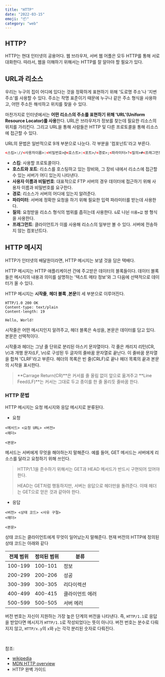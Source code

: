 ```yaml
---
title: "HTTP"
date: "2022-03-15"
emoji: "📦"
category: "web"
---
```

## HTTP?
HTTP는 현대 인터넷의 공용어다. 웹 브라우저, 서버 웹 어플은 모두 HTTP를 통해 서로 대화한다. 
따라서, 웹을 이해하기 위해서는 HTTP를 잘 알아야 할 필요가 있다.

## URL과 리소스
우리는 누구의 집이 어디에 있다는 것을 정확하게 표현하기 위해 '도로명 주소'나 '지번 주소'를 사용할 수 있다.
주소는 작명 표준이기 때문에 누구나 같은 주소 형식을 사용하고, 어떤 주소든 해석하고 위치를 찾을 수 있다.

마찬가지로 인터넷에서는 **어떤 리소스의 주소를 표현하기 위해 'URL'(Uniform Resource Locator)를 사용**한다.
URL은 브라우저가 정보를 찾는데 필요한 리소스의 위치를 가리킨다. 그리고 URL을 통해 사람들은 HTTP 및 다른 프로토콜을 통해 리소스에 접근할 수 있다.

URL의 문법은 일반적으로 9개 부분으로 나눈다. 각 부분을 '컴포넌트'라고 부른다.
```html
<스킴>://<사용자이름>:<비밀번호>@<호스트>:<포트>/<경로>;<파라미터>?<질의>#<프래그먼트>
```

- **스킴**: 사용할 프로토콜이다.
- **호스트와 포트**: 리소스를 호스팅하고 있는 장비와, 그 장비 내에서 리소스에 접근할 수 있는 서버가 어디 있는지 나타낸다.
- **사용자 이름과 비밀번호**: 대표적으로 FTP 서버의 경우 데이터에 접근하기 위해 사용자 이름과 비밀번호를 요구한다.
- **경로**: 리소스가 서버의 어디에 있는지 알려준다.
- **파라미터**: 서버에 정확한 요청을 하기 위해 필요한 입력 파라미터를 받는데 사용한다.
- **질의**: 요청받을 리소스 형식의 범위를 좁히는데 사용한다. `&`로 나뉜 `이름=값` 쌍 형식을 사용한다.
- **프래그먼트**: 클라이언트가 이를 사용해 리소스의 일부만 볼 수 있다. 서버에 전송하지 않는 컴포넌트다.

## HTTP 메시지
HTTP가 인터넷의 배달원이라면, HTTP 메시지는 보낼 것을 담은 택배다.

HTTP 메시지는 HTTP 애플리케이션 간에 주고받은 데이터의 블록들이다.
데이터 블록들은 메시지의 내용과 의미를 설명하는 '텍스트 메타 정보'와 그 다음에 선택적으로 데이터가 올 수 있다.

HTTP 메시지는 **시작줄**, **헤더 블록** ,**본문**의 세 부분으로 이루어진다.
```http
HTTP/1.0 200 OK
Content-type: text/plain
Content-length: 19

Hello, World!
```

시작줄은 어떤 메시지인지 알려주고, 헤더 블록은 속성을, 본문은 데이터를 담고 있다. 본문은 선택적이다.

시작줄과 헤더는 그냥 줄 단위로 분리된 아스키 문자열이다. 각 줄은 캐리지 리턴(CR, \r)과 개행 문자(LF, \n)로 구성된 두 글자의 줄바꿈 문자열로 끝난다.
이 줄바꿈 문자열을 합쳐 'CLRF'라고 부른다. 헤더의 목록은 빈 줄(CRLF)로 끝나 헤더 목록의 끝과 본문의 시작을 표시한다.

> **Carrage Return(CR)**은 커서를 줄 올림 없이 앞으로 옮겨주고
> **Line Feed(LF)**는 커서는 그대로 두고 종이를 한 줄 올리듯 줄바꿈 한다.

### HTTP 문법
HTTP 메시지는 요청 메시지와 응답 메시지로 분류된다.

- 요청
```http
<메서드> <요청 URL> <버전>
<헤더>

<본문>
```
메서드는 서버에게 무엇을 해야하는지 말해준다. 예를 들어, GET 메서드는 서버에게 리소스를 달라고 요청하기 위해 쓰인다.

> HTTP/1.1을 준수하기 위해서는 GET과 HEAD 메서드가 반드시 구현되어 있어야 한다.
>
> HEAD는 GET처럼 행동하지만, 서버는 응답으로 헤더만을 돌려준다. 이때 헤더는 GET으로 얻은 것과 같아야 한다.

- 응답
```http
<버전> <상태 코드> <사유 구절>
<헤더>

<본문>
```
상태 코드는 클라이언트에게 무엇이 일어났는지 말해준다. 현재 버전의 HTTP에 정의된 상태 코드는 아래와 같다

|전체 범위|정의된 범위|분류|
|---|---|---|
|100-199|100-101|정보|
|200-299|200-206|성공|
|300-399|300-305|리다이렉션|
|400-499|400-415|클라이언트 에러|
|500-599|500-505|서버 에러|

버전 번호는 자신이 지원하는 가장 높은 단계의 버전을 나타낸다.
즉, `HTTP/1.1`로 응답을 받았다면 메시지가 `HTTP/1.1`로 작성되었다는 뜻이 아니다.
버전 번호는 분수로 다뤄지지 않고, `HTTP/x.y`의 `x`와 `y`는 각각 분리된 숫자로 다뤄진다.

<br />

참조: 
- [wikipedia](https://ko.wikipedia.org/wiki/HTTP)  
- [MDN HTTP overview](https://developer.mozilla.org/ko/docs/Web/HTTP/Overview)  
- HTTP 완벽 가이드